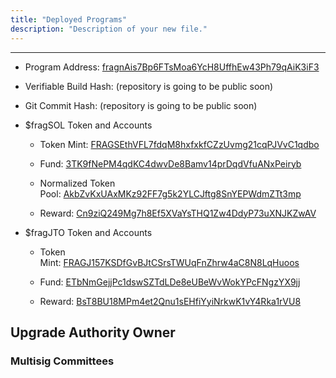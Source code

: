 ```yaml
---
title: "Deployed Programs"
description: "Description of your new file."
---
```


***

* Program Address: [fragnAis7Bp6FTsMoa6YcH8UffhEw43Ph79qAiK3iF3](https://explorer.solana.com/address/fragnAis7Bp6FTsMoa6YcH8UffhEw43Ph79qAiK3iF3?ref=docs.fragmetric.xyz)

* Verifiable Build Hash: (repository is going to be public soon)

* Git Commit Hash: (repository is going to be public soon)

* $fragSOL Token and Accounts

  * Token Mint: [FRAGSEthVFL7fdqM8hxfxkfCZzUvmg21cqPJVvC1qdbo](https://explorer.solana.com/address/FRAGSEthVFL7fdqM8hxfxkfCZzUvmg21cqPJVvC1qdbo?ref=docs.fragmetric.xyz)

  * Fund: [3TK9fNePM4qdKC4dwvDe8Bamv14prDqdVfuANxPeiryb](https://explorer.solana.com/address/3TK9fNePM4qdKC4dwvDe8Bamv14prDqdVfuANxPeiryb/tokens?ref=docs.fragmetric.xyz)

  * Normalized Token Pool: [AkbZvKxUAxMKz92FF7g5k2YLCJftg8SnYEPWdmZTt3mp](https://explorer.solana.com/address/AkbZvKxUAxMKz92FF7g5k2YLCJftg8SnYEPWdmZTt3mp/tokens?ref=docs.fragmetric.xyz)

  * Reward: [Cn9ziQ249Mg7h8Ef5XVaYsTHQ1Zw4DdyP73uXNJKZwAV](https://explorer.solana.com/address/Cn9ziQ249Mg7h8Ef5XVaYsTHQ1Zw4DdyP73uXNJKZwAV/tokens?ref=docs.fragmetric.xyz)

* $fragJTO Token and Accounts

  * Token Mint: [FRAGJ157KSDfGvBJtCSrsTWUqFnZhrw4aC8N8LqHuoos](https://explorer.solana.com/address/FRAGJ157KSDfGvBJtCSrsTWUqFnZhrw4aC8N8LqHuoos?ref=docs.fragmetric.xyz)

  * Fund: [ETbNmGejjPc1dswSZTdLDe8eUBeWvWokYPcFNgzYX9jj](https://explorer.solana.com/address/ETbNmGejjPc1dswSZTdLDe8eUBeWvWokYPcFNgzYX9jj?ref=docs.fragmetric.xyz)

  * Reward: [BsT8BU18MPm4et2Qnu1sEHfiYyiNrkwK1vY4Rka1rVU8](https://explorer.solana.com/address/BsT8BU18MPm4et2Qnu1sEHfiYyiNrkwK1vY4Rka1rVU8?ref=docs.fragmetric.xyz)

## Upgrade Authority Owner

### Multisig Committees